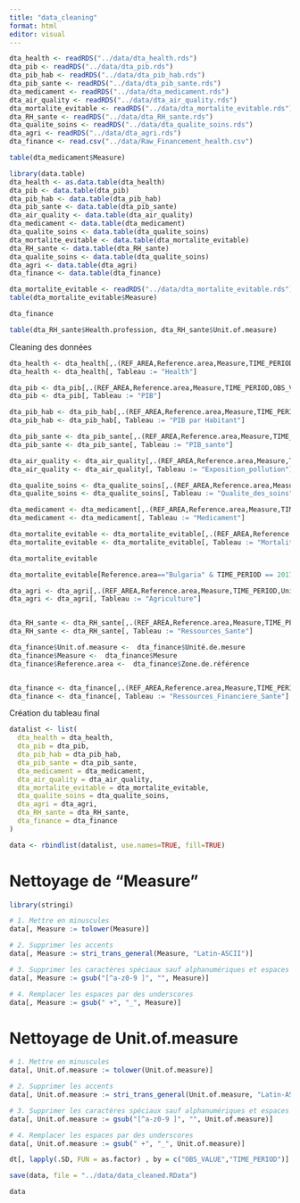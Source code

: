 ```yaml
---
title: "data_cleaning"
format: html
editor: visual
---
```



```r
dta_health <- readRDS("../data/dta_health.rds")
dta_pib <- readRDS("../data/dta_pib.rds")
dta_pib_hab <- readRDS("../data/dta_pib_hab.rds")
dta_pib_sante <- readRDS("../data/dta_pib_sante.rds")
dta_medicament <- readRDS("../data/dta_medicament.rds")
dta_air_quality <- readRDS("../data/dta_air_quality.rds")
dta_mortalite_evitable <- readRDS("../data/dta_mortalite_evitable.rds")
dta_RH_sante <- readRDS("../data/dta_RH_sante.rds")
dta_qualite_soins <- readRDS("../data/dta_qualite_soins.rds")
dta_agri <- readRDS("../data/dta_agri.rds")
dta_finance <- read.csv("../data/Raw_Financement_health.csv")

```



```r
table(dta_medicament$Measure)
```


```r
library(data.table)
dta_health <- as.data.table(dta_health)
dta_pib <- data.table(dta_pib)
dta_pib_hab <- data.table(dta_pib_hab)
dta_pib_sante <- data.table(dta_pib_sante)
dta_air_quality <- data.table(dta_air_quality)
dta_medicament <- data.table(dta_medicament)
dta_qualite_soins <- data.table(dta_qualite_soins)
dta_mortalite_evitable <- data.table(dta_mortalite_evitable)
dta_RH_sante <- data.table(dta_RH_sante)
dta_qualite_soins <- data.table(dta_qualite_soins)
dta_agri <- data.table(dta_agri)
dta_finance <- data.table(dta_finance)
```
```r
dta_mortalite_evitable <- readRDS("../data/dta_mortalite_evitable.rds")
table(dta_mortalite_evitable$Measure)
```


```r
dta_finance
```


```r
table(dta_RH_sante$Health.profession, dta_RH_sante$Unit.of.measure)
```

Cleaning des données

```r
dta_health <- dta_health[,.(REF_AREA,Reference.area,Measure,TIME_PERIOD,OBS_VALUE,Unit.of.measure)]
dta_health <- dta_health[, Tableau := "Health"]

dta_pib <- dta_pib[,.(REF_AREA,Reference.area,Measure,TIME_PERIOD,OBS_VALUE,Unit.of.measure)]
dta_pib <- dta_pib[, Tableau := "PIB"]

dta_pib_hab <- dta_pib_hab[,.(REF_AREA,Reference.area,Measure,TIME_PERIOD,OBS_VALUE,Unit.of.measure)]
dta_pib_hab <- dta_pib_hab[, Tableau := "PIB par Habitant"]

dta_pib_sante <- dta_pib_sante[,.(REF_AREA,Reference.area,Measure,TIME_PERIOD,Unit.of.measure,OBS_VALUE)]
dta_pib_sante <- dta_pib_sante[, Tableau := "PIB_sante"]

dta_air_quality <- dta_air_quality[,.(REF_AREA,Reference.area,Measure,TIME_PERIOD,Unit.of.measure,OBS_VALUE)]
dta_air_quality <- dta_air_quality[, Tableau := "Exposition_pollution"]

dta_qualite_soins <- dta_qualite_soins[,.(REF_AREA,Reference.area,Measure,TIME_PERIOD,Unit.of.measure,OBS_VALUE)]
dta_qualite_soins <- dta_qualite_soins[, Tableau := "Qualite_des_soins"]

dta_medicament <- dta_medicament[,.(REF_AREA,Reference.area,Measure,TIME_PERIOD,Unit.of.measure,OBS_VALUE)]
dta_medicament <- dta_medicament[, Tableau := "Medicament"]

dta_mortalite_evitable <- dta_mortalite_evitable[,.(REF_AREA,Reference.area,Measure,TIME_PERIOD,Unit.of.measure,OBS_VALUE)]
dta_mortalite_evitable <- dta_mortalite_evitable[, Tableau := "Mortalite_evitable"]
```

```r
dta_mortalite_evitable
```


```r
dta_mortalite_evitable[Reference.area=="Bulgaria" & TIME_PERIOD == 2017 & Measure == "treatable_mortality"]
```



```r
dta_agri <- dta_agri[,.(REF_AREA,Reference.area,Measure,TIME_PERIOD,Unit.of.measure,OBS_VALUE)]
dta_agri <- dta_agri[, Tableau := "Agriculture"]


dta_RH_sante <- dta_RH_sante[,.(REF_AREA,Reference.area,Measure,TIME_PERIOD,Unit.of.measure,OBS_VALUE,Health.profession)]
dta_RH_sante <- dta_RH_sante[, Tableau := "Ressources_Sante"]

dta_finance$Unit.of.measure <-  dta_finance$Unité.de.mesure
dta_finance$Measure <-  dta_finance$Mesure
dta_finance$Reference.area <-  dta_finance$Zone.de.référence


dta_finance <- dta_finance[,.(REF_AREA,Reference.area,Measure,TIME_PERIOD,Unit.of.measure,OBS_VALUE,Fournisseur.de.soins.de.santé,Fonction.de.santé,Mode.de.prestation)]
dta_finance <- dta_finance[, Tableau := "Ressources_Financiere_Sante"]
```

Création du tableau final

```r
datalist <- list(
  dta_health = dta_health,
  dta_pib = dta_pib,
  dta_pib_hab = dta_pib_hab,
  dta_pib_sante = dta_pib_sante,
  dta_medicament = dta_medicament,
  dta_air_quality = dta_air_quality,
  dta_mortalite_evitable = dta_mortalite_evitable,
  dta_qualite_soins = dta_qualite_soins,
  dta_agri = dta_agri,
  dta_RH_sante = dta_RH_sante,
  dta_finance = dta_finance
)

data <- rbindlist(datalist, use.names=TRUE, fill=TRUE)

```

# Nettoyage de "Measure"
```r
library(stringi)

# 1. Mettre en minuscules
data[, Measure := tolower(Measure)]

# 2. Supprimer les accents
data[, Measure := stri_trans_general(Measure, "Latin-ASCII")]

# 3. Supprimer les caractères spéciaux sauf alphanumériques et espaces
data[, Measure := gsub("[^a-z0-9 ]", "", Measure)]

# 4. Remplacer les espaces par des underscores
data[, Measure := gsub(" +", "_", Measure)]
```

# Nettoyage de Unit.of.measure

```r

# 1. Mettre en minuscules
data[, Unit.of.measure := tolower(Unit.of.measure)]

# 2. Supprimer les accents
data[, Unit.of.measure := stri_trans_general(Unit.of.measure, "Latin-ASCII")]

# 3. Supprimer les caractères spéciaux sauf alphanumériques et espaces
data[, Unit.of.measure := gsub("[^a-z0-9 ]", "", Unit.of.measure)]

# 4. Remplacer les espaces par des underscores
data[, Unit.of.measure := gsub(" +", "_", Unit.of.measure)]
```



```r
dt[, lapply(.SD, FUN = as.factor) , by = c("OBS_VALUE","TIME_PERIOD")]
```

```r
save(data, file = "../data/data_cleaned.RData")

```



```r
data
```

